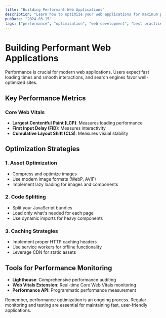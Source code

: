 ```yaml
---
title: "Building Performant Web Applications"
description: "Learn how to optimize your web applications for maximum performance and user experience"
pubDate: "2024-03-15"
tags: ["performance", "optimization", "web development", "best practices"]
---
```


# Building Performant Web Applications

Performance is crucial for modern web applications. Users expect fast loading times and smooth interactions, and search engines favor well-optimized sites.

## Key Performance Metrics

### Core Web Vitals
- **Largest Contentful Paint (LCP)**: Measures loading performance
- **First Input Delay (FID)**: Measures interactivity
- **Cumulative Layout Shift (CLS)**: Measures visual stability

## Optimization Strategies

### 1. Asset Optimization
- Compress and optimize images
- Use modern image formats (WebP, AVIF)
- Implement lazy loading for images and components

### 2. Code Splitting
- Split your JavaScript bundles
- Load only what's needed for each page
- Use dynamic imports for heavy components

### 3. Caching Strategies
- Implement proper HTTP caching headers
- Use service workers for offline functionality
- Leverage CDN for static assets

## Tools for Performance Monitoring

- **Lighthouse**: Comprehensive performance auditing
- **Web Vitals Extension**: Real-time Core Web Vitals monitoring
- **Performance API**: Programmatic performance measurement

Remember, performance optimization is an ongoing process. Regular monitoring and testing are essential for maintaining fast, user-friendly applications.
